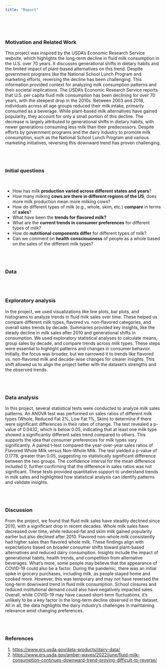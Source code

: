 ```yaml
---
title: "Report"
---
```


<br><br> 

### Motivation and Related Work

This project was inspired by the USDA's Economic Research Service website, which highlights the long-term decline in fluid milk consumption in the U.S. over 70 years. It discusses generational shifts in dietary habits and the limited impact of plant-based alternatives on this trend. Despite government programs like the National School Lunch Program and marketing efforts, reversing the decline has been challenging. This information provided context for analyzing milk consumption patterns and their societal implications. The USDA's Economic Research Service reports that U.S. per capita fluid milk consumption has been declining for over 70 years, with the steepest drop in the 2010s. Between 2003 and 2018, individuals across all age groups reduced their milk intake, primarily consumed as a beverage. While plant-based milk alternatives have gained popularity, they account for only a small portion of this decline. The decrease is largely attributed to generational shifts in dietary habits, with newer generations consuming less milk than their predecessors. Despite efforts by government programs and the dairy industry to promote milk consumption, such as the National School Lunch Program and various marketing initiatives, reversing this downward trend has proven challenging.

<br><br>


### Initial questions
<br>
<ul>
<li> How has milk <b>production varied across different states and years</b>? </li>
<li> How many milking <b>cows are there in different regions of the US</b>, does more milk production mean more milking cows? </li>
<li> How do different types of milk (e.g., whole, skim, etc.) <b>compare</b> in terms of <b>sales</b>? </li>
<li> What have been the <b>trends for flavored milk?</b> </li>
<li> What are the <b>current trends in consumer preferences</b> for different types of milk? </li>
<li> How do <b>nutritional components differ</b> for different types of milk? </li>
<li> Can we comment on <b>health consciousness</b> of people as a whole based on the sales of the different milk types? </li>
</ul>
<br><br>

### Data

<br><br>

### Exploratory analysis

In the project, we used visualizations like line plots, bar plots, and histograms to analyze trends in fluid milk sales over time. These helped us compare different milk types, flavored vs. non-flavored categories, and overall sales trends by decade. Summaries provided key insights, like the steady decline in milk sales after 2010 and generational shifts in consumption. We used exploratory statistical analyses to calculate means, group sales by decade, and compare trends across milk types. These steps were essential to highlight patterns and changes in consumer behavior. Initially, the focus was broader, but we narrowed it to trends like flavored vs. non-flavored milk and decade-wise changes for clearer insights. This shift allowed us to align the project better with the dataset's strengths and the observed trends.

<br><br>

### Data analysis

In this project, several statistical tests were conducted to analyze milk sales patterns. An ANOVA test was performed on sales ratios of different milk types (Whole, Reduced Fat 2%, Low Fat 1%, Skim) to determine if there were significant differences in their rates of change. The test revealed a p-value of 0.0432, which is below 0.05, indicating that at least one milk type showed a significantly different sales trend compared to others. This supports the idea that consumer preferences for milk types vary significantly. A paired t-test compared the year-over-year sales ratios of Flavored Whole Milk versus Non-Whole Milk. The test yielded a p-value of 0.1778, greater than 0.05, suggesting no statistically significant difference between the two groups. The confidence interval for the mean difference included 0, further confirming that the difference in sales ratios was not significant. These tests provided quantitative support to understand trends in milk sales and highlighted how statistical analysis can identify patterns and validate insights.

<br><br>

### Discussion

From the project, we found that fluid milk sales have steadily declined since 2010, with a significant drop in recent decades. Whole milk sales have decreased over time, while reduced-fat and skim milk gained popularity earlier but also declined after 2010. Flavored non-whole milk consistently had higher sales than flavored whole milk.
These findings align with expectations based on broader consumer shifts toward plant-based alternatives and reduced dairy consumption. Insights include the impact of generational habits, health trends, and competition from alternative beverages. What’s more, some people may believe that the appearance of  COVID-19 could also be a factor. During the pandemic, there was an initial spike in grocery purchases, including milk, as people stayed home and cooked more. However, this was temporary and may not have reversed the long-term downward trend in fluid milk consumption. School closures and reduced institutional demand could also have negatively impacted sales. Overall, while COVID-19 may have caused short-term fluctuations, it’s unlikely to be a key factor in the long-term decline observed in the dataset. All in all, the data highlights the dairy industry's challenges in maintaining relevance amid changing preferences.


<br><br>

### References

1. <https://www.ers.usda.gov/data-products/dairy-data/>
2. <https://www.ers.usda.gov/amber-waves/2022/june/fluid-milk-consumption-continues-downward-trend-proving-difficult-to-reverse/>

